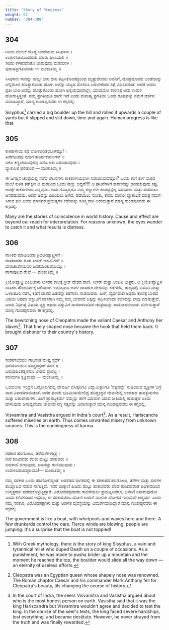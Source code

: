 ```yaml
---
title: "Story of Progress"
weight: 62
number: "304-308"
---
```


## 304

ಗಿರಿಯ ಮೇಲಕೆ ದೊಡ್ದ ಬಂಡೆಯನು ಸಿಸಿಫಸನು ।  
ಉರುಳಿಸಿರಲೊಂದೆರಡು ಮಾರು ಘಾಸಿಯಲಿ ॥  
ಸರಿದು ಕೆಳಕದದೆಂತೊ ಜಾರುವುದು ಮರಮರಳಿ ।  
ಪುರುಷಪ್ರಗತಿಯಂತು — ಮಂಕುತಿಮ್ಮ ॥

ಸಿಸಿಫಸನು ಸಾವನ್ನು ನಾಲ್ಕು ಬಾರಿ ದಾರಿ ತಪ್ಪಿಸಿಕೊಂಡದ್ದರಿಂದ ಮೃತ್ಯುದೇವನು ಅವನಿಗೆ, ದೊಡ್ಡದೊಂದು ಬಂಡೆಯನ್ನು ಬೆನ್ನಮೇಲೆ ಹೊತ್ತುಕೊಂಡು ಹೋಗಿ ಅದನ್ನು ಬೆಟ್ಟದ ಮೇಲಿರಿಸಿ ಬರಬೇಕೆಂದು ಶಿಕ್ಷೆ ವಿಧಿಸಿದನಂತೆ. ಆದರೆ ಅವನು ಪ್ರತೀ ಬಾರಿ ಅದನ್ನು ಹೊತ್ತುಕೊಂಡು ಹೋಗಿ ಅಲ್ಲಿಡುವುದರಲ್ಲೇ, ಯಾವುದೋ ಕಾರಣಕ್ಕೆ ಅದು ಉರುಳಿ ಹೋಗುತ್ತಿತ್ತಂತೆ. ನಮ್ಮ ಪ್ರಗತಿಯೂ ಹಾಗೇ ಇದೆ ಎಂದು ಮನುಷ್ಯ ಪ್ರಗತಿಯ ಒಂದು ರೂಪವನ್ನು ನಮಗೆ ದರ್ಶನ ಮಾಡಿಸಿದ್ದಾರೆ, ಮಾನ್ಯ ಗುಂಡಪ್ಪನವರು ಈ ಕಗ್ಗದಲ್ಲಿ.

Sisyphus[^110] carried a big boulder up the hill and rolled it upwards a couple of yards but it slipped and slid down, time and again. Human progress is like that.

## 305

ಕಾಕತಾಳೀಯ ಕಥೆ ಲೋಕಚರಿತೆಯೊಳೆಷ್ಟೊ! ।  
ತೀಕೆಗೆಟುಕವು ನಮಗೆ ಕಾರ್ಯಕಾರಣಗಳ್ ॥  
ಎಕೊ ಕಣ್ಣಲೆಯುವುದು; ಎನೊ ಅದ ಪಿಡುಯುವುದು ।  
ವ್ಯಾಕುಲತೆ ಫಲಿತಾಂಶ — ಮಂಕುತಿಮ್ಮ ॥

ಈ ಜಗತ್ತಿನ ಚರಿತ್ರೆಯಲ್ಲಿ ನಡೆದ ಘಟನೆಗಳು ಕಾಕತಾಳೀಯವಾಗಿ ನಡೆದಿರುವುದೆಷ್ಟೋ? ಒಂದು ಕಾಗೆ ತಾಳೆ ಮರದ ಮೇಲೆ ಕುಳಿತ ತತ್ಕ್ಷಣ ಆ ಮರದಿಂದ ಒಂದು ಹಣ್ಣು ಬಿದ್ದರೆ!!!! ಆ ಘಟನೆಗಳಿಗೆ ಕಾರಣವನ್ನು ಹುಡುಕುವುದು ಕಷ್ಟ. ಅದಕ್ಕೇ ಕಾಕತಾಳೀಯ ಎನ್ನವುದು. ಅದು ಗೊತ್ತಿದ್ದರೂ ನಮ್ಮ ಕಣ್ಣುಗಳು ಕಂಡದ್ದನ್ನೆಲ್ಲ ಹಿಡಿಯಲು ಮತ್ತು ಪಡೆಯಲು ಆಸೆಪಡುವುದು. ಆದರೆ ಅದನ್ನು ಹಿಡಿಯಲು ಆಗದೆ, ಪಡೆಯಲು ಸೋತು, ಕೇವಲ ಮನೋ ವ್ಯಾಕುಲತೆ ಮಾತ್ರ ನಮಗೆ ಸಿಗುವ ಫಲ ಎಂದು ಮಾನವರ ಪ್ರಯತ್ನಗಳ ಕಥೆಯನ್ನು ಸೂಕ್ಷ್ಮವಾಗಿ ಅರುಹುತ್ತಾರೆ ಮಾನ್ಯ ಗುಂಡಪ್ಪನವರು ಈ ಕಗ್ಗದಲ್ಲಿ.

Many are the stories of coincidence in world history. Cause and effect are beyond our reach for interpretation. For reasons unknown, the eyes wander to catch it and what results is distress.

## 306

ನಾಸಿಕದ ಮಾಟದಿಂದಾ ಕ್ಲಿಯೋಪ್ಯಾಟ್ರಳಿಗೆ ।  
ದಾಸರಾದರು ಶೂರ ಸೀಸರ್ ಆಂಟನಿಗಳ್ ॥  
ದೇಶಚರಿತೆಗಮವರ ಜಸಕಮಂಕುಶವಾಯ್ತು ।  
ನಾಸಾಪುಟದ ರೇಖೆ — ಮಂಕುತಿಮ್ಮ ॥

ಕ್ಲಿಯೋಪ್ಯಾಟ್ರ ಎಂಬುವಳು ಸೀಸರನ ಕಾಲಕ್ಕೆ ಗ್ರೀಕ್ ದೇಶದ ರಾಣಿ. ಸೀಸರ್ ಮತ್ತು ಅಂಟನಿ ಮಿತ್ರರು. ಆ ಕ್ಲಿಯೋಪ್ಯಾಟ್ರಳ ನಾಸಿಕದ ಸೌಂದರ್ಯಕ್ಕೆ ಬಲಿಯಾಗಿ ಇವರಿಬ್ಬರೂ ಅವಳ ದಾಸರಾಗಿ ದೇಶವನ್ನು ಕಡೆಗಣಿಸಿ, ರಾಜ್ಯದಲ್ಲಿ ಪಿತೂರಿ ಮತ್ತು ಒಳಪಿತೂರಿ ನಡೆಸಿ, ಕಡೆಗೆ ದೇಶದ ಹಿತವನ್ನೇ ಕಡೆಗಣಿಸಿ ನಾಶವಾದರು. ಹೀಗೆ, ವ್ಯರ್ಥವಾದ ಅಥವಾ ಕೆಲಸಕ್ಕೆ ಬಾರದ ವಿಷಯ ಅಥವಾ ವಸ್ತುವಿಗೆ ದಾಸರಾಗಿ ನಮ್ಮ ನಮ್ಮ ಜೀವನದ ದಿಕ್ಕನ್ನು ತಪ್ಪಿಸುವಂಥಾ ಕೆಲಸವನ್ನು ನಾವು ಮಾಡುತ್ತೇವೆ, ಎಂದು ನಿರ್ಧಿಷ್ಟ ವಿಷಯ ವ್ಯಕ್ತಿ ಅಥವಾ ವಸ್ತುವಿಗೆ ದಾಸರಾಗುವವರ ಚರಿತ್ರೆಯನ್ನು ಸಾದೋಹರಣವಾಗಿ ವರ್ಣಿಸುತ್ತಾರೆ ಮಾನ್ಯ ಗುಂಡಪ್ಪನವರು ಈ ಕಗ್ಗದಲ್ಲಿ.

The bewitching nose of Cleopatra made the valiant Caesar and Anthony her slaves[^111]. That finely shaped nose became the hook that held them back. It brought dishonor to their country's history.

## 307

ಸುರಪಸಭೆಯಲಿ ಗಾಧಿಸುತ ವಸಿಷ್ಟ ಸ್ಪರ್ಧೆ ।  
ಧರೆಯೊಳದರಿಂ ಹರಿಶ್ಚಂದ್ರಂಗೆ ತಪನೆ ॥  
ಬರುವುದಿಂತೆತ್ತಣಿನೊ ಬೇಡದ ಪ್ರಾರಬ್ಧ ।  
ಕರುಮಗತಿ ಕೃತ್ರಿಮವೊ — ಮಂಕುತಿಮ್ಮ ॥

ಒಂದುಬಾರಿ ಇಂದ್ರನ ಒಡ್ಡೋಲಗದಲ್ಲಿ ದೇವರ್ಷಿ ವಸಿಷ್ಠನಿಗೂ ವಿಶ್ಮಾಮಿತ್ರನಿಗೂ ‘ಸತ್ಯವನ್ನೇ’ ನುಡಿಯುವ ವ್ಯಕ್ತಿಗಳ ಬಗ್ಗೆ ವಾದ ವಿವಾದವಾಯಿತಂತೆ. ಅದರ ಫಲವೇ ಭೂಮಿಯಮೇಲಿದ್ದ ಹರಿಶ್ಚಂದ್ರನ ಜೀವನದಲ್ಲಿ ಉಂಟಾದ ತಾಪತ್ರಯಗಳು ಮತ್ತು ಏರುಪೇರುಗಳು. ಹೀಗೆ ಪ್ರಾರಬ್ಧಕರ್ಮ ನಮ್ಮನ್ನು ಹೇಗೆ ಯಾವಾಗ ಯಾವ ರೀತಿಯಲ್ಲಿ ಕಾಡುತ್ತದೆ ಎಂದು ಹೇಳುವುದು ಅಸಾಧ್ಯವೆಂದು ಜೀವನದ ನಗ್ನ ಸತ್ಯವನ್ನು ವಿವರಿಸುತ್ತಾರೆ ಮಾನ್ಯ ಗುಂಡಪ್ಪನವರು ಈ ಕಗ್ಗದಲ್ಲಿ.

Visvamitra and Vasistha argued in Indra's court[^112]. As a result, Hariscandra suffered miseries on earth. Thus comes unwanted misery from unknown sources. This is the cunningness of karma.

## 308

ಸರಕಾರ ಹರಿಗೋಲು, ತೆರೆಸುಳಿಗಳತ್ತಿತ್ತ ।  
ಸುರೆ ಕುಡಿದವರು ಕೆಲರು ಹುಟ್ಟು ಹಾಕುವರು ॥  
ಬಿರುಗಾಳಿ ಬೀಸುವುದು, ಜನವೆದ್ದು ಕುಣಿಯುವುದು ।  
ಉರುಳದಿಹುದಚ್ಚರಿಯೊ‌!‌— ಮಂಕುತಿಮ್ಮ ॥

ನಮ್ಮ ಸರಕಾರ ಒಂದು ಹರಿಗೋಲಿದ್ದಂತೆ. ಆಡಳಿತದ ಸಾಗರದಲ್ಲಿ ಈ ಸರಕಾರದ ಹರಿಗೋಲು, ತೆರೆಗಳ ಮತ್ತು ಸುಳಿಗಳ ತುಯ್ದಾಟದ ನಡುವೆ ಸಾಗುತ್ತಿದೆ. ಇದರ ಚುಕ್ಕಾಣಿ ಹಿಡಿದು ಹುಟ್ಟು ಹಾಕುವವರು ಹೆಂಡ ಕುಡಿದವರಂತೆ ಅಧಿಕಾರದಿಂದ ಉನ್ಮತ್ತರಾಗಿ ನಡೆದುಕೊಳ್ಳುತ್ತಿದ್ದಾರೆ. ವಿರೋದಪಕ್ಷದವರು ಕಾಲೆಳೆಯಲು ಪ್ರಯತ್ನಿಸಿದರೂ, ಜನರಿಗೆ ಏನಾಗುವುದೋ ಎಂದು ಕಳವಳದಿಂದ ಇದ್ದರೂ, ಈ ಸರಕಾರವೆಂಬ ದೋಣಿ ಉರುಳಿ ಮುಳುಗಿ ಹೋಗದೆ ಇರುವುದೇ ಆಶ್ಚರ್ಯ ಎಂದು ನಮ್ಮ ಸರಕಾರ, ವಿರೋಧಪಕ್ಷಗಳು ಮತ್ತು ಆಡಳಿತ ವ್ಯವಸ್ಥೆಯನ್ನು ವಿಮರ್ಶೆಮಾಡಿದ್ದಾರೆ ಮಾನ್ಯ ಗುಂಡಪ್ಪನವರು ಈ ಕಗ್ಗದಲ್ಲಿ .

The government is like a boat, with whirlpools and waves here and there. A few drunkards control the oars. Fierce winds are blowing, people are jumping. It's a surprise that the boat is not toppled!

[^110]: Wilh Greek mythology, there is the story of king Sisyphus, a vain and tyrannical milet who duped Death on a couple of occasions. As a punishment, he was made to pusha brider up a mountain and the moment he reached the top, the boulder would slide all the way down —an eternity of useless efforts.
[^111]: Cleopatra was an Egyptian queen whose shapely nose was renowned. The Roman chaptor Caesar and his commander Mark Anthony fell for Cleopatra's beauty, tils changing the course of history.
[^112]: In the court of Indra, the seers Visvamitra and Vasistha argued about who is the most honest person on earth. Vasistha said that it was the king Hariscandra but Visvamitra wouldn't agree and decided to test the king. In the course of the seer's tests, the king faced severe hardships, lost everything, and became destitute. However, he never strayed from the truth and was finally rewarded.
